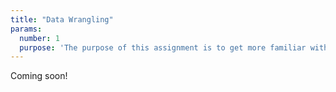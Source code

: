```yaml
---
title: "Data Wrangling"
params:
  number: 1
  purpose: 'The purpose of this assignment is to get more familiar with R and RStudio and to develop some basic strategies for working with data in R.'
---
```


Coming soon!